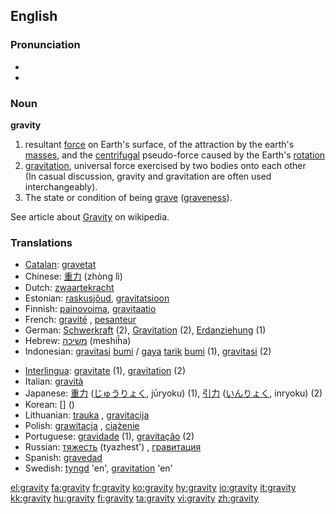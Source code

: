 ==English==

===Pronunciation===
*{{IPA|/ˈɡɹævɪti/}}
*{{audio|en-us-gravity.ogg|Audio (US)}}

===Noun===
'''gravity'''

# resultant [[force]] on Earth's surface, of the attraction by the earth's [[mass]]es, and the [[centrifugal]] pseudo-force caused by the Earth's [[rotation]]
# [[gravitation]], universal force exercised by two bodies onto each other<br> (In casual discussion, gravity and gravitation are often used interchangeably).
# The state or condition of being [[grave]] ([[graveness]]).
See article about [[w:Gravity|Gravity]] on wikipedia.

===Translations===
{{rfc-level|Translations at L3+ (AutoFormat would have corrected level of Translations)}}
{{top}}
*[[Catalan]]: [[gravetat]] {{f}}
*Chinese: [[重力]] (zhòng lì)
*Dutch: [[zwaartekracht]] {{f}}
*Estonian: [[raskusjõud]], [[gravitatsioon]]
*Finnish: [[painovoima]], [[gravitaatio]]
*French: [[gravité]] {{f}}, [[pesanteur]] {{f}}
*German: [[Schwerkraft]] {{f}} (2), [[Gravitation]] {{f}} (2), [[Erdanziehung]] {{f}} (1)
*Hebrew: [[משיכה]] (meshiĥa)
*Indonesian: [[gravitasi]] [[bumi]] / [[gaya]] [[tarik]] [[bumi]] (1), [[gravitasi]] (2)
{{mid}}
*[[Interlingua]]: [[gravitate]] (1), [[gravitation]] (2)
*Italian: [[gravità]] {{f}}
*Japanese: [[重力]] ([[じゅうりょく]], jūryoku) (1), [[引力]] ([[いんりょく]], inryoku) (2)
*Korean: [[]] [] ()
*Lithuanian: [[trauka]] {{f}}, [[gravitacija]] {{f}}
*Polish: [[grawitacja]] {{f}}, [[ciążenie]] {{n}}
*Portuguese: [[gravidade]] {{f}} (1), [[gravitação]] {{f}} (2)
*Russian: [[тяжесть]] (tyazhest') {{f}}, [[гравитация]]
*Spanish: [[gravedad]] {{f}}
*Swedish: [[tyngd]] 'en', [[gravitation]] 'en'
{{bottom}}

[[el:gravity]]
[[fa:gravity]]
[[fr:gravity]]
[[ko:gravity]]
[[hy:gravity]]
[[io:gravity]]
[[it:gravity]]
[[kk:gravity]]
[[hu:gravity]]
[[fi:gravity]]
[[ta:gravity]]
[[vi:gravity]]
[[zh:gravity]]